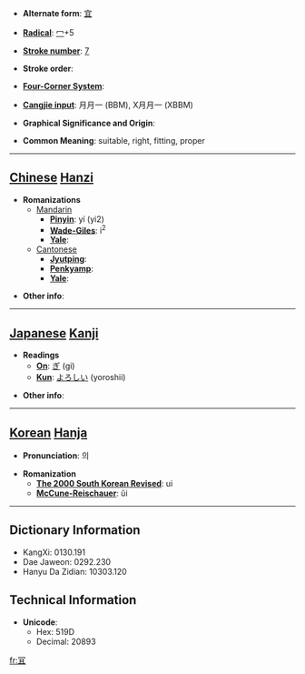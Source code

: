 * '''Alternate form''': [[宜]]

* '''[[Wiktionary:Chinese radical index| Radical]]''': [[Wiktionary:Chinese radical index 冖|冖]]+5

* '''[[Wiktionary:Chinese total strokes index|Stroke number]]''': [[Wiktionary:Chinese total strokes index 7|7]]

* '''Stroke order''': 

* '''[[Wiktionary:Chinese four corner index|Four-Corner System]]''': 

* '''[[Wiktionary:Chinese Cangjie index|Cangjie input]]''': 月月一 (BBM), X月月一 (XBBM)

* '''Graphical Significance and Origin''': 

* '''Common Meaning''': suitable, right, fitting, proper

----

== [[Chinese]] [[Hanzi]] ==

* '''Romanizations'''
** [[Mandarin]]
*** '''[[Pinyin]]''': yí (yi2)
*** '''[[Wade-Giles]]''': i<sup>2</sup>
*** '''[[Yale]]''': 
**[[Cantonese]]
***'''[[Jyutping]]''':
***'''[[Penkyamp]]''': 
***'''[[Yale]]''': 

* '''Other info''': 

----

== [[Japanese]] [[Kanji]] ==

* '''Readings'''
** '''[[On]]''': [[ぎ]] (gi)
** '''[[Kun]]''': [[よろしい]] (yoroshii)

* '''Other info''':  

----

== [[Korean]] [[Hanja]] ==

* '''Pronunciation''': 의

* '''Romanization'''
** '''[[The 2000 South Korean Revised Romanization|The 2000 South Korean Revised]]''': ui
** '''[[McCune-Reischauer]]''': ŭi

----

== Dictionary Information ==

* KangXi: 0130.191
* Dae Jaweon: 0292.230
* Hanyu Da Zidian: 10303.120

== Technical Information ==

* '''Unicode''':
** Hex: 519D
** Decimal: 20893

[[fr:冝]]